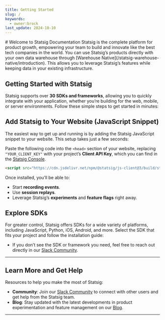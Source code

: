```yaml
---
title: Getting Started
slug: /
keywords:
  - owner:brock
last_update: 2024-10-10
---
```



<Styles />
# Welcome to Statsig Documentation
Statsig is the complete platform for product growth, empowering your team to build and innovate like the best tech companies in the world. 

<LandingResources />
You can use Statsig’s products directly with your own data warehouse through [Warehouse Native](/statsig-warehouse-native/introduction). This allows you to leverage Statsig’s features while keeping data in your existing infrastructure.

## Getting Started with Statsig
Statsig supports over **30 SDKs and frameworks**, allowing you to quickly integrate with your application, whether you’re building for the web, mobile, or server environments. Follow these simple steps to get started in minutes:
## Add Statsig to Your Website (JavaScript Snippet)

The easiest way to get up and running is by adding the Statsig JavaScript snippet to your website. This setup takes just a few seconds:

Paste the following code into the `<head>` section of your website, replacing `"YOUR_CLIENT_KEY"` with your project’s **Client API Key**, which you can find in the [Statsig Console](https://console.statsig.com/api_keys).

```html
<script src="https://cdn.jsdelivr.net/npm/@statsig/js-client@3/build/statsig-js-client+session-replay+web-analytics.min.js?apikey=[YOUR_CLIENT_KEY]"></script>
```

Once installed, you’ll be able to:
- Start **recording events**.
- Use **session replays**.
- Leverage Statsig’s **experiments** and **feature flags** right away.

## Explore SDKs 

For greater control, Statsig offers SDKs for a wide variety of platforms, including JavaScript, Python, iOS, Android, and more. Select the SDK that fits your project and follow the installation guide:

<SDKAndFrameworks />

- If you don’t see the SDK or framework you need, feel free to reach out directly in our [Slack Community](https://statsig.com/slack).

---

## Learn More and Get Help

Resources to help you make the most of Statsig:

- **Community**: Join our [Slack Community](https://statsig.com/slack) to connect with other users and get help from the Statsig team.
- **Blog**: Stay updated with the latest developments in product experimentation and feature management on our [Blog](https://statsig.com/blog).

---

